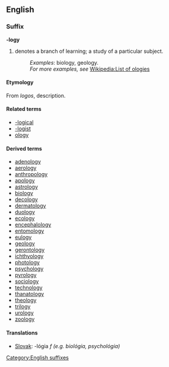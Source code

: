 ==English==
===Suffix===
[[Category:English suffixes]]
'''-logy'''

#denotes a branch of learning; a study of a particular subject.
#:''Examples'': biology, geology. 
#:''For more examples, see'' [[w:List of ologies|Wikipedia:List of ologies]]

====Etymology====
{{etystub}}
From {{Gr.}} ''logos'', description.

====Related terms====
*[[-logical]]
*[[-logist]]
*[[ology]]

====Derived terms====
*[[adenology]]
*[[aerology]]
*[[anthropology]]
*[[apology]]
*[[astrology]]
*[[biology]]
*[[decology]]
*[[dermatology]]
*[[duology]]
*[[ecology]]
*[[encephalology]]
*[[entomology]]
*[[eulogy]]
*[[geology]]
*[[gerontology]]
*[[ichthyology]]
*[[photology]]
*[[psychology]]
*[[pyrology]]
*[[sociology]]
*[[technology]]
*[[thanatology]]
*[[theology]]
*[[trilogy]]
*[[urology]]
*[[zoology]]

====Translations====
*[[Slovak]]: -lógia ''f (e.g. biológia, psychológia)''